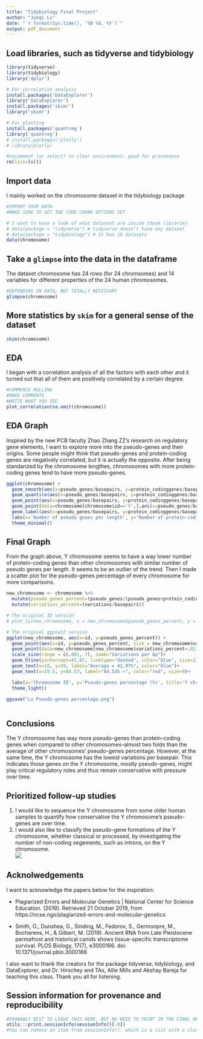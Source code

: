 ```yaml
---
title: "Tidybiology Final Project"
author: "Junqi Lu"
date: "`r format(Sys.time(), '%B %d, %Y')`"
output: pdf_document
---
```

## Load libraries, such as tidyverse and tidybiology
```r
library(tidyverse)
library(tidybiology)
library('dplyr')

# For correlation analysis 
install.packages('DataExplorer')
library('DataExplorer')
install.packages('skimr')
library('skimr')

# For plotting 
install.packages('quantreg')
library('quantreg')
# install.packages('plotly')
# library(plotly)

#uncomment (or select) to clear environment; good for provenance
rm(list=ls()) 
```

## Import data
I mainly worked on the chromosome dataset in the tidybiology package 
```r
#IMPORT YOUR DATA
#MAKE SURE TO GET THE CODE CHUNK OPTIONS SET

# I want to have a look of what datasset are inside those libraries
# data(package = "tidyverse") # tidyverse doesn't have any dataset
# data(package = "tidybiology") # It has 10 datasets
data(chromosome)
```

## Take a `glimpse` into the data in the dataframe
The dataset chromosome has 24 rows (for 24 chromsomes) and 14 variables for different properties of the 24 human chromosomes. 
```r
#DEPENDING ON DATA, NOT TOTALLY NECESSARY
glimpse(chromosome)
```
## More statistics by `skim` for a general sense of the dataset
```r
skim(chromosome)
```


## EDA
I began with a correlation analysis of all the factors with each other and it turned out that all of them are positively correlated by a certain degree. 
```r
#COMMENCE ROLLING
#MAKE COMMENTS
#WRITE WHAT YOU SEE
plot_correlation(na.omit(chromosome))
```

## EDA Graph  
Inspired by the new PCB faculty Zhao Zhang ZZ's research on regulatory gene elements, I want to explore more into the pseudo-genes and their origins. Some people might think that pseudo-genes and protein-coding genes are negatively correlated, but it is actually the opposite. After being standarized by the chromosome lengthes, chromosomes with more protein-coding genes tend to have more pseudo-genes. 

```r
ggplot(chromosome) +
  geom_smooth(aes(x=pseudo_genes/basepairs, y=protein_codinggenes/basepairs),method = "auto", color=34)+
  geom_quantile(aes(x=pseudo_genes/basepairs, y=protein_codinggenes/basepairs))+
  geom_point(aes(x=pseudo_genes/basepairs, y=protein_codinggenes/basepairs))+
  geom_point(data=chromosome[chromosome$id=='Y',],aes(x=pseudo_genes/basepairs, y=protein_codinggenes/basepairs),pch=21, fill=NA, size=15, colour="red", stroke=2)+
  geom_label(aes(x=pseudo_genes/basepairs, y=protein_codinggenes/basepairs, label=id))+
  labs(x='Number of pseudo genes per length', y='Number of protein-coding genes per length', title='Chromosomes with more protein-coding genes have more pseudo-genes', subtitle='Number of pseudo genes per length vs. Number of protein-coding genes per length', caption='Data from TidyBiology | Plot from Junqi Lu')+
  theme_minimal()
```

## Final Graph
From the graph above, Y chromosome seems to have a way lower number of protein-coding genes than other chromosomes with similar number of pseudo genes per length. It seems to be an outlier of the trend. Then I made a scatter plot for the pseudo-genes percentage of every chromosome for more comparisons.  

```r
new_chromosome <- chromosome %>% 
  mutate(pseudo_genes_percent=(pseudo_genes/(pseudo_genes+protein_codinggenes))*100) %>% 
  mutate(variations_percent=(variations/basepairs))

# The original 3D version
# plot_ly(new_chromosome, x = new_chromosome$pseudo_genes_percent, y = new_chromosome$protein_codinggenes_percent, z = new_chromosome$variations_percent)  

# The original ggplot2 version
ggplot(new_chromosome, aes(x=id, y=pseudo_genes_percent)) +
  geom_point(aes(x=id, y=pseudo_genes_percent, size = new_chromosome$variations_percent))+
  geom_point(data=new_chromosome[new_chromosome$variations_percent<.01,],pch=21, fill=NA, size=6, colour="red", stroke=2) +
  scale_size(range = c(.001, 7), name="Variations per bp")+
  geom_hline(yintercept=41.87, linetype="dashed", color="blue", size=2)+
  geom_text(x=18, y=39, label="Average = 41.97%", color="blue")+
  geom_text(x=19.5, y=84.53, label="84.53% ←", color="red", size=9)+

  labs(x='Chromosome ID', y='Pseudo-genes percentage (%)', title='Y chromosome has the highest pseudo-genes percentage but lowest variation', subtitle='Pseudo-genes percentage on each chromosome', caption='Data from TidyBiology | Plot from Junqi Lu')+
  theme_light()

ggsave("Lu Pseudo-genes percentage.png")
  
```

## Conclusions
The Y chromosome has way more pseudo-genes than protein-coding genes when compared to other chromosomes--almost two folds than the average of other chromosomes' pseudo-genes percentage. However, at the same time, the Y chromosome has the lowest variations per basepair. This indicates those genes on the Y chromosome, mostly pseudo-genes, might play critical regulatory roles and thus remain conservative with pressure over time. 

## Prioritized follow-up studies
1. I would like to sequence the Y chromosome from some older human samples to quantify how conservative the Y chromosome's pseudo-genes are over time.      
2. I would also like to classify the pseudo-gene formations of the Y chromosome, whether classical or processed, by investigating the number of non-coding segements, such as introns, on the Y chromosome.     
![](Pseudo_gene_schematic.png)


## Acknolwedgements
I want to acknowledge the papers below for the inspiration:     

* Plagiarized Errors and Molecular Genetics | National Center for Science Education. (2019). Retrieved 21 October 2019, from https://ncse.ngo/plagiarized-errors-and-molecular-genetics    

* Smith, O., Dunshea, G., Sinding, M., Fedorov, S., Germonpre, M., Bocherens, H., & Gilbert, M. (2019). Ancient RNA from Late Pleistocene permafrost and historical canids shows tissue-specific transcriptome survival. PLOS Biology, 17(7), e3000166. doi: 10.1371/journal.pbio.3000166     

I also want to thank the creators for the package tidyverse, tidybiology, and DataExplorer, and Dr. Hirschey and TAs, Allie Mills and Akshay Bareja for teaching this class. Thank you all for listening.

## Session information for provenance and reproducibility
```r
#PROBABLY BEST TO LEAVE THIS HERE, BUT NO NEED TO PRINT IN THE FINAL REPORT.
utils:::print.sessionInfo(sessionInfo()[-8]) 
#You can remove an item from sessionInfo(), which is a list with a class attribute, by printing the resulting object omitting one of the list items (omitted list of packages installed, but not loaded)
```

